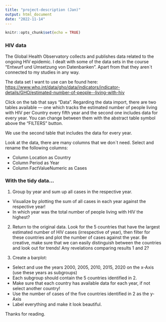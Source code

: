 ```yaml
---
title: "project-description (Jan)"
output: html_document
date: "2022-11-14"
---
```


```r
knitr::opts_chunk$set(echo = TRUE)
```

### HIV data

The Global Health Observatory collects and publishes data related to the ongoing HIV epidemic. I dealt with some of the data sets in the course "Entwurf und Umsetzung von Datenbanken". Apart from that they aren´t connected to my studies in any way.

The data set I want to use can be found here: <https://www.who.int/data/gho/data/indicators/indicator-details/GHO/estimated-number-of-people--living-with-hiv>

Click on the tab that says "Data".
Regarding the data import, there are two tables available — one which tracks the estimated number of people living with HIV per Country every fifth year and the second one includes data for every year. You can change between them with the abstract table symbol above the "FILTERS" button.

We use the second table that includes the data for every year. 

Look at the data, there are many columns that we don´t need. Select and rename the following columns:

- Column Location as Country
- Column Period as Year
- Column FactValueNumeric as Cases

### With the tidy data...
1.
Group by year and sum up all cases in the respective year. 
- Visualize by plotting the sum of all cases in each year against the respective year!
- In which year was the total number of people living with HIV the highest?

2.
Return to the original data.
Look for the 5 countries that have the largest estimated number of HIV cases (irrespective of year), then filter for these countries and plot the number of cases against the year. Be creative, make sure that we can easily distinguish between the countries and look out for trends!
Any revelations comparing results 1 and 2?

3.
Create a barplot:
- Select and use the years 2000, 2005, 2010, 2015, 2020 on the x-Axis (use these years as subgroups)
- Each subgroup should contain the 5 countries identified in 2.
- Make sure that each country has available data for each year, if not select another country!
- Use the number of cases of the five countries identified in 2 as the y-Axis
- Label everything and make it look beautiful. 

Thanks for reading.
